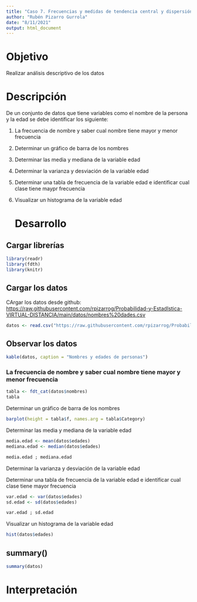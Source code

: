 ---
title: "Caso 7. Frecuencias y medidas de tendencia central y dispersión"
author: "Rubén Pizarro Gurrola"
date: "8/11/2021"
output: html_document
---

# Objetivo

Realizar análisis descriptivo de los datos

# Descripción

De un conjunto de datos que tiene variables como el nombre de la persona y la edad se debe identificar los siguiente:

1.  La frecuencia de nombre y saber cual nombre tiene mayor y menor frecuencia

2.  Determinar un gráfico de barra de los nombres

3.  Determinar las media y mediana de la variable edad

4.  Determinar la varianza y desviación de la variable edad

5.  Determinar una tabla de frecuencia de la variable edad e identificar cual clase tiene maypr frecuencia

6.  Visualizar un histograma de la variable edad

    # Desarrollo

## Cargar librerías

```{r message=FALSE, warning=FALSE}
library(readr)
library(fdth)
library(knitr)
```

## Cargar los datos

CArgar los datos desde github: <https://raw.githubusercontent.com/rpizarrog/Probabilidad-y-EstadIstica-VIRTUAL-DISTANCIA/main/datos/nombres%20dades.csv>

```{r}
datos <- read.csv("https://raw.githubusercontent.com/rpizarrog/Probabilidad-y-EstadIstica-VIRTUAL-DISTANCIA/main/datos/nombres%20dades.csv", encoding = "UTF-8", stringsAsFactors = TRUE)
```

## Observar los datos

```{r}
kable(datos, caption = "Nombres y edades de personas")

```

### La frecuencia de nombre y saber cual nombre tiene mayor y menor frecuencia

```{r}
tabla <- fdt_cat(datos$nombres)
tabla

```

Determinar un gráfico de barra de los nombres

```{r}
barplot(height = tabla$f, names.arg = tabla$Category)

```

Determinar las media y mediana de la variable edad

```{r}
media.edad <- mean(datos$edades)
mediana.edad <- median(datos$edades)

media.edad ; mediana.edad

```

Determinar la varianza y desviación de la variable edad

Determinar una tabla de frecuencia de la variable edad e identificar cual clase tiene mayor frecuencia

```{r}
var.edad <- var(datos$edades)
sd.edad <- sd(datos$edades)

var.edad ; sd.edad

```

Visualizar un histograma de la variable edad

```{r}
hist(datos$edades)

```

## summary()

```{r}
summary(datos)

```

# Interpretación
